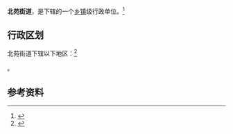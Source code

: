{{中国乡级行政区|21/09/11/002/000}}

'''北苑街道'''，是{{PRC admin/fullname|21/09/11/002/000|3}}下辖的一个[[乡镇|乡镇]]级行政单位。<ref>{{PRC admin/ref sgc|{{PRC admin/parent|21/09/11/002/000}}}}</ref>

== 行政区划 ==

北苑街道下辖以下地区：<ref>{{PRC admin/ref sgc|21/09/11/002/000}}</ref>

{{PRC admin/children|21/09/11/002/000}}。

== 参考资料 ==

{{reflist}}

{{行政区划小作品}}
{{PRC admin/navcat|21/09/11/002/000}}